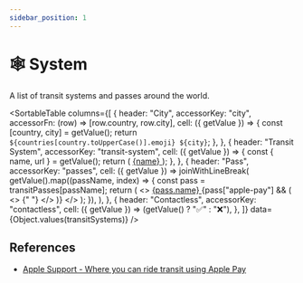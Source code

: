 ```yaml
---
sidebar_position: 1
---
```



# 🕸️ System

A list of transit systems and passes around the world.

<SortableTable
  columns={[
    {
      header: "City",
      accessorKey: "city",
      accessorFn: (row) => [row.country, row.city],
      cell: ({ getValue }) => {
        const [country, city] = getValue();
        return `${countries[country.toUpperCase()].emoji} ${city}`;
      },
    },
    {
      header: "Transit System",
      accessorKey: "transit-system",
      cell: ({ getValue }) => {
        const { name, url } = getValue();
        return (
          <a href={url} target="blank" rel="noreferrer noopener">
            {name}
          </a>
        );
      },
    },
    {
      header: "Pass",
      accessorKey: "passes",
      cell: ({ getValue }) =>
        joinWithLineBreak(
          getValue().map((passName, index) => {
            const pass = transitPasses[passName];
            return (
              <>
                <a
                  key={index}
                  href={pass.url}
                  target="blank"
                  rel="noreferrer noopener"
                >
                  {pass.name}
                </a>
                {pass["apple-pay"] && (
                  <>
                    {" "}
                    <Icon icon="logos:apple-pay" inline={true} />
                  </>
                )}
              </>
            );
          }),
        ),
    },
    {
      header: "Contactless",
      accessorKey: "contactless",
      cell: ({ getValue }) => (getValue() ? "✅" : "❌"),
    },
  ]}
  data={Object.values(transitSystems)}
/>

## References

- [Apple Support - Where you can ride transit using Apple Pay](https://support.apple.com/en-us/118625)
